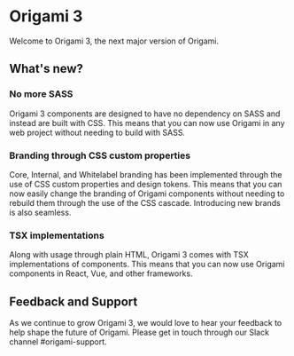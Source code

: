 
<Meta title="Welcome" />

# Origami 3

Welcome to Origami 3, the next major version of Origami.

## What's new?

### No more SASS

Origami 3 components are designed to have no dependency on SASS and instead are built with CSS. This means that you can now use Origami in any web project without needing to build with SASS.

### Branding through CSS custom properties

Core, Internal, and Whitelabel branding has been implemented through the use of CSS custom properties and design tokens. This means that you can now easily change the branding of Origami components without needing to rebuild them through the use of the CSS cascade. Introducing new brands is also seamless.

### TSX implementations

Along with usage through plain HTML, Origami 3 comes with TSX implementations of components. This means that you can now use Origami components in React, Vue, and other frameworks.

## Feedback and Support

As we continue to grow Origami 3, we would love to hear your feedback to help shape the future of Origami. Please get in touch through our Slack channel #origami-support.

